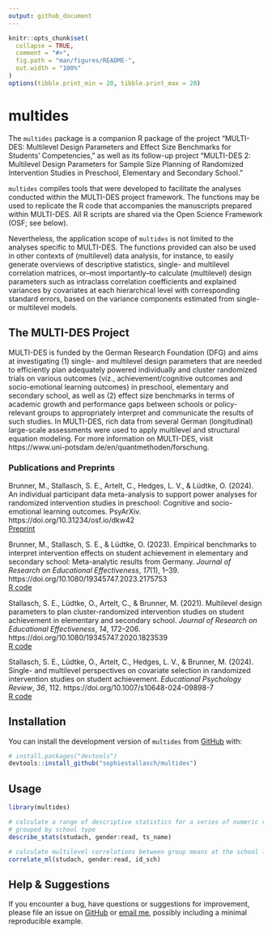 ```yaml
---
output: github_document
---
```


<!-- README.md is generated from README.Rmd. Please edit that file -->

```r
knitr::opts_chunk$set(
  collapse = TRUE,
  comment = "#>",
  fig.path = "man/figures/README-",
  out.width = "100%"
)
options(tibble.print_min = 20, tibble.print_max = 20)
```

# multides

<!-- badges: start -->
<!-- badges: end -->

The `multides` package is a companion R package of the project "MULTI-DES: 
Multilevel Design Parameters and Effect Size Benchmarks for Students’ Competencies,"
as well as its follow-up project "MULTI-DES 2: Multilevel Design Parameters 
for Sample Size Planning of Randomized Intervention Studies in Preschool, 
Elementary and Secondary School."

`multides` compiles tools that were developed to facilitate the analyses conducted 
within the MULTI-DES project framework. The functions may be used to replicate 
the R code that accompanies the manuscripts prepared within MULTI-DES. 
All R scripts are shared via the Open Science Framework (OSF; see below). 

Nevertheless, the application scope of `multides` is not limited to the 
analyses specific to MULTI-DES. The functions provided can also be used in other
contexts of (multilevel) data analysis, for instance, to easily generate 
overviews of descriptive statistics, single- and multilevel 
correlation matrices, or--most importantly--to calculate (multilevel) design parameters 
such as intraclass correlation coefficients and explained variances by covariates 
at each hierarchical level with corresponding standard errors, 
based on the variance components estimated from single- or multilevel models.

## The MULTI-DES Project

MULTI-DES is funded by the German Research Foundation (DFG) and aims at investigating 
(1) single- and multilevel design parameters that are needed to efficiently plan
adequately powered individually and cluster randomized trials on various outcomes 
(viz., achievement/cognitive outcomes and socio-emotional learning outcomes) 
in preschool, elementary and secondary school, as well as
(2) effect size benchmarks in terms of academic growth and performance gaps between 
schools or policy-relevant groups to appropriately interpret and communicate the 
results of such studies. 
In MULTI-DES, rich data from several German (longitudinal) large-scale assessments 
were used to apply multilevel and structural equation modeling. For more information 
on MULTI-DES, visit https://www.uni-potsdam.de/en/quantmethoden/forschung.

### Publications and Preprints 

Brunner, M., Stallasch, S. E., Artelt, C., Hedges, L. V., & Lüdtke, O. (2024). 
An individual participant data meta-analysis to support power analyses for 
randomized intervention studies in preschool: Cognitive and socio-emotional 
learning outcomes. PsyArXiv. https://doi.org/10.31234/osf.io/dkw42 <br>
[Preprint](https://osf.io/preprints/psyarxiv/dkw42)

Brunner, M., Stallasch, S. E., & Lüdtke, O. (2023). Empirical benchmarks to 
interpret intervention effects on student achievement in elementary and 
secondary school: Meta-analytic results from Germany. 
*Journal of Research on Educational Effectiveness*, *17*(1), 1–39. 
https://doi.org/10.1080/19345747.2023.2175753 <br>
[R code](https://osf.io/wp5rf)

Stallasch, S. E., Lüdtke, O., Artelt, C., & Brunner, M. (2021). 
Multilevel design parameters to plan cluster-randomized intervention studies on 
student achievement in elementary and secondary school. 
*Journal of Research on Educational Effectiveness*, *14*, 172–206. 
https://doi.org/10.1080/19345747.2020.1823539 <br> 
[R code](https://osf.io/2w8nt)  

Stallasch, S. E., Lüdtke, O., Artelt, C., Hedges, L. V., & Brunner, M. (2024). 
Single- and multilevel perspectives on covariate selection in randomized 
intervention studies on student achievement. *Educational Psychology Review*, 
*36*, 112. https://doi.org/10.1007/s10648-024-09898-7 <br>
[R code](https://osf.io/nhx4w)




## Installation

You can install the development version of `multides` from [GitHub](https://github.com/) with:

``` r
# install.packages("devtools")
devtools::install_github("sophiestallasch/multides")
```

## Usage

```r
library(multides)

# calculate a range of descriptive statistics for a series of numeric variables,
# grouped by school type
describe_stats(studach, gender:read, ts_name)

# calculate multilevel correlations between group means at the school level
correlate_ml(studach, gender:read, id_sch)
```


## Help & Suggestions

If you encounter a bug, have questions or suggestions for improvement, please file an issue on 
[GitHub](https://github.com/sophiestallasch/multides/issues) or [email me](mailto:sophie.stallasch@gmail.com), 
possibly including a minimal reproducible example.

